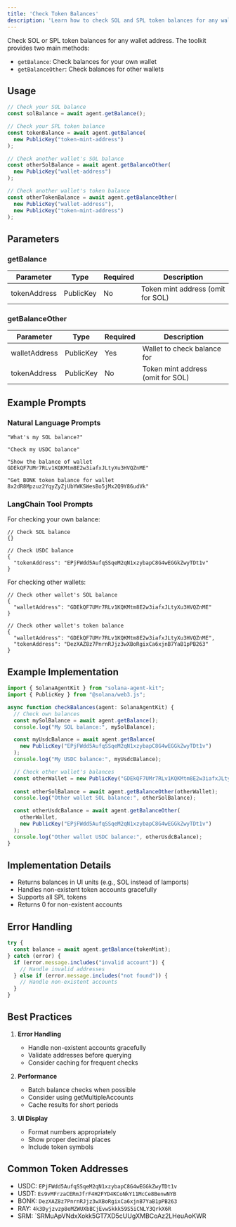 ```yaml
---
title: 'Check Token Balances'
description: 'Learn how to check SOL and SPL token balances for any wallet'
---
```


Check SOL or SPL token balances for any wallet address. The toolkit provides two main methods:
- `getBalance`: Check balances for your own wallet
- `getBalanceOther`: Check balances for other wallets

## Usage

```typescript
// Check your SOL balance
const solBalance = await agent.getBalance();

// Check your SPL token balance
const tokenBalance = await agent.getBalance(
  new PublicKey("token-mint-address")
);

// Check another wallet's SOL balance
const otherSolBalance = await agent.getBalanceOther(
  new PublicKey("wallet-address")
);

// Check another wallet's token balance
const otherTokenBalance = await agent.getBalanceOther(
  new PublicKey("wallet-address"),
  new PublicKey("token-mint-address")
);
```

## Parameters

### getBalance
| Parameter | Type | Required | Description |
| --------- | ---- | -------- | ----------- |
| tokenAddress | PublicKey | No | Token mint address (omit for SOL) |

### getBalanceOther
| Parameter | Type | Required | Description |
| --------- | ---- | -------- | ----------- |
| walletAddress | PublicKey | Yes | Wallet to check balance for |
| tokenAddress | PublicKey | No | Token mint address (omit for SOL) |

## Example Prompts

### Natural Language Prompts
```text
"What's my SOL balance?"

"Check my USDC balance"

"Show the balance of wallet GDEkQF7UMr7RLv1KQKMtm8E2w3iafxJLtyXu3HVQZnME"

"Get BONK token balance for wallet 8x2dR8Mpzuz2YqyZyZjUbYWKSWesBo5jMx2Q9Y86udVk"
```

### LangChain Tool Prompts

For checking your own balance:
```text
// Check SOL balance
{}

// Check USDC balance
{
  "tokenAddress": "EPjFWdd5AufqSSqeM2qN1xzybapC8G4wEGGkZwyTDt1v"
}
```

For checking other wallets:
```text
// Check other wallet's SOL balance
{
  "walletAddress": "GDEkQF7UMr7RLv1KQKMtm8E2w3iafxJLtyXu3HVQZnME"
}

// Check other wallet's token balance
{
  "walletAddress": "GDEkQF7UMr7RLv1KQKMtm8E2w3iafxJLtyXu3HVQZnME",
  "tokenAddress": "DezXAZ8z7PnrnRJjz3wXBoRgixCa6xjnB7YaB1pPB263"
}
```

## Example Implementation

```typescript
import { SolanaAgentKit } from "solana-agent-kit";
import { PublicKey } from "@solana/web3.js";

async function checkBalances(agent: SolanaAgentKit) {
  // Check own balances
  const mySolBalance = await agent.getBalance();
  console.log("My SOL balance:", mySolBalance);

  const myUsdcBalance = await agent.getBalance(
    new PublicKey("EPjFWdd5AufqSSqeM2qN1xzybapC8G4wEGGkZwyTDt1v")
  );
  console.log("My USDC balance:", myUsdcBalance);

  // Check other wallet's balances
  const otherWallet = new PublicKey("GDEkQF7UMr7RLv1KQKMtm8E2w3iafxJLtyXu3HVQZnME");
  
  const otherSolBalance = await agent.getBalanceOther(otherWallet);
  console.log("Other wallet SOL balance:", otherSolBalance);

  const otherUsdcBalance = await agent.getBalanceOther(
    otherWallet,
    new PublicKey("EPjFWdd5AufqSSqeM2qN1xzybapC8G4wEGGkZwyTDt1v")
  );
  console.log("Other wallet USDC balance:", otherUsdcBalance);
}
```

## Implementation Details

- Returns balances in UI units (e.g., SOL instead of lamports)
- Handles non-existent token accounts gracefully
- Supports all SPL tokens
- Returns 0 for non-existent accounts

## Error Handling

```typescript
try {
  const balance = await agent.getBalance(tokenMint);
} catch (error) {
  if (error.message.includes("invalid account")) {
    // Handle invalid addresses
  } else if (error.message.includes("not found")) {
    // Handle non-existent accounts
  }
}
```

## Best Practices

1. **Error Handling**
   - Handle non-existent accounts gracefully
   - Validate addresses before querying
   - Consider caching for frequent checks

2. **Performance**
   - Batch balance checks when possible
   - Consider using getMultipleAccounts
   - Cache results for short periods

3. **UI Display**
   - Format numbers appropriately
   - Show proper decimal places
   - Include token symbols

## Common Token Addresses

- USDC: `EPjFWdd5AufqSSqeM2qN1xzybapC8G4wEGGkZwyTDt1v`
- USDT: `Es9vMFrzaCERmJfrF4H2FYD4KCoNkY11McCe8BenwNYB`
- BONK: `DezXAZ8z7PnrnRJjz3wXBoRgixCa6xjnB7YaB1pPB263`
- RAY: `4k3Dyjzvzp8eMZWUXbBCjEvwSkkk59S5iCNLY3QrkX6R`
- SRM: `SRMuApVNdxXokk5GT7XD5cUUgXMBCoAz2LHeuAoKWR